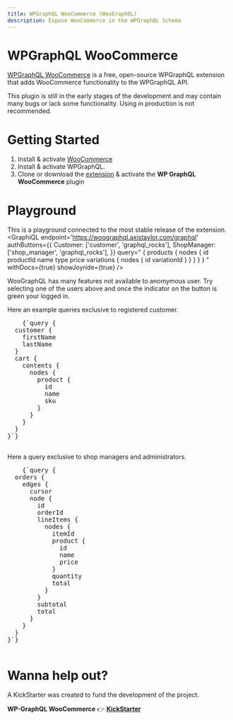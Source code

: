 ```yaml
---
title: WPGraphQL WooCommerce (WooGraphQL)
description: Expose WooCommerce in the WPGraphQL Schema
---
```



# WPGraphQL WooCommerce
[WPGraphQL WooCommerce](https://github.com/kidunot89/wp-graphql-woocommerce) is a free, open-source WPGraphQL extension that adds WooCommerce functionality to the WPGraphQL API.

<Note title="In Development" type="warning">
This plugin is still in the early stages of the development and may contain many bugs or lack some functionality.
Using in production is not recommended.
</Note>

# Getting Started
1. Install & activate [WooCommerce](https://woocommerce.com/)
2. Install & activate WPGraphQL.
3. Clone or download the [extension](https://github.com/kidunot89/wp-graphql-woocommerce) & activate the **WP GraphQL WooCommerce** plugin

# Playground
This is a playground connected to the most stable release of the extension.
<GraphiQL
    endpoint='https://woographql.axistaylor.com/graphql'
    authButtons={{
      Customer: ['customer', 'graphql_rocks'],
      ShopManager: ['shop_manager', 'graphql_rocks'],
    }}
    query="
    {
      products {
        nodes {
            id
            productId
            name
            type
            price
            variations {
                nodes {
                    id
                    variationId
                }
            }
        }
      }
    }
    "
    withDocs={true}
    showJoyride={true}
/>

<Note title="Query as a Customer or Shop Manager" type="success">
  WooGraphQL has many features not available to anomymous user. Try selecting one of the users above and once the indicator on the button is green your logged in.

  Here an example queries exclusive to registered customer.
  <pre style={{ fontSize: '0.8em', padding: '0 2em' }}>
    {`query {
  customer {
    firstName
    lastName
  }
  cart {
    contents {
      nodes {
        product {
          id
          name
          sku
        }
      }
    }
  }
}`}
  </pre>
  
  Here a query exclusive to shop managers and administrators.
  <pre style={{ fontSize: '0.8em', padding: '0 2em' }}>
    {`query {
  orders {
    edges {
      cursor
      node {
        id
        orderId
        lineItems {
          nodes {
            itemId
            product {
              id
              name
              price
            }
            quantity
            total
          }
        }
        subtotal
        total
      }
    }
  }
}`}
  </pre>
</Note>

# Wanna help out?
A KickStarter was created to fund the development of the project.

**WP-GraphQL WooCommerce** :point_right: **[KickStarter](http://kck.st/2G268mx)**
